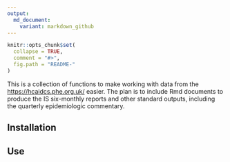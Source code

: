 ```yaml
---
output:
  md_document:
    variant: markdown_github
---
```


<!-- README.md is generated from README.Rmd. Please edit that file -->

```r
knitr::opts_chunk$set(
  collapse = TRUE,
  comment = "#>",
  fig.path = "README-"
)
```

This is a collection of functions to make working with data from the [https://hcaidcs.phe.org.uk/](HCAI DCS) easier. 
The plan is to include Rmd documents to produce the IS six-monthly reports and other standard outputs, including the quarterly epidemiologic commentary. 

## Installation


## Use
